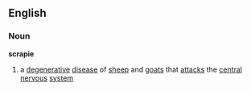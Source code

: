 ==English==
===Noun===
{{wikipedia}}
'''scrapie'''
#a [[degenerative]] [[disease]] of [[sheep]] and [[goat]]s that [[attack]]s the [[central]] [[nervous]] [[system]]
